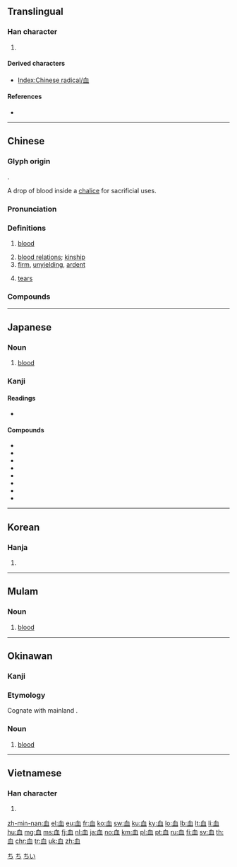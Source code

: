 {{character info/new}}
{{also|皿}}
==Translingual==
{{stroke order|type=animate}}

===Han character===
{{Han char|rn=143|rad=血|as=00|sn=6|four=27100|canj=HBT|ids=⿱丿皿}}
#{{mul-kangxi radical-def}}
====Derived characters====
* [[Index:Chinese radical/血]]

====References====
* {{Han ref|kx=1107.010|dkj=33964|dj=1568.180|hdz=53050.010|uh=8840|ud=34880|bh=A6E5|bd=42725}}

----

==Chinese==
{{zh-forms}}

===Glyph origin===
{{Han etyl}}
{{Han compound|一|皿|t2=container|ls=p}}.

A drop of blood inside a [[chalice]] for sacrificial uses.

===Pronunciation===
{{zh-pron
|m=xiě,xuè,xuě,1nb=standard in Taiwan,1nc=colloquial in Mainland,2nb=standard in Mainland,2nc=variant in Taiwan,2nd=literary,3nb=variant
|m-s=xüe2
|c=hyut3
|g=xyot6
|h=pfs=hiet
|j=xyeh4
|md=háik/hiék
|md_note=háik - colloquial; hiék - literary
|mn=hiat/hoeh/huih
|mn_note=hiat - vernacular, hoeh, huih - literary
|w=4xyq
|x=xie6
|mc=y
|oc=y
|ma=
|ma2=
|cat=n
}}

===Definitions===
{{zh-hanzi}}

# [[blood]]
#: {{zh-x|流血{xiě} 了。|It's bleeding.}}
# [[blood relation]]s; [[kinship]]
# [[firm]], [[unyielding]], [[ardent]]
# {{lb|zh|literary}} [[tear]]s

===Compounds===
{{zh-der|便血|充血|冷血|出血|吐血|咯血|咳血|唼血|啑血|喀血|喋血|嘔血|失血|心血|抽血|捐血|換血|放血|歃血|止血|毛血|氣血|沬血|泣血|活血|流血|浴血|涉血|涼血|淤血|混血|溢血|滴血|瀝血|熱血|瘀血|碧血|精血|經血|膏血|膿血|血債|血刃|血印|血參|血嗣|血型|血塊|血壓|血尿|血崩|血庫|血心|血忱|血性|血戰|血晶|血書|血本|血栓|血案|血毛|血氣|血水|血汗|血汙|血泊|血洗|血海|血液|血淚|血清|血漬|血漿|血球|血痂|血癌|血盆|血祭|血管|血糖|血糞|血紅|血統|血絲|血緣|血肉|血脈|血腥|血色|血花|血荒|血虛|血虧|血衣|血親|血誠|血跡|血路|血量|血食|血餘|補血|貧血|蹀血|輸血|隱血|頸血|飲血|驗血|骨血|鬱血|鮮血|鼻血|一腔熱血|一針見血|七孔流血|丹心碧血|亡血家|人工血液|以血償血|以血洗血|伏尸流血|低血壓|低血糖|免疫血清|內出血|全血輸血|兵不血刃|兵無血刃|冷血動物|凝血因子|凝血現象|凝血障礙|出血筒子|刀刀見血|刀頭舔血|剖肝泣血|動脈輸血|口血未乾|含血噀人|含血噴人|吸血蛭|吸血蟲|吸血鬼|嘔心瀝血|嘔心血|壞血病|外出血|大出血|大換血|屍山血海|微血管|心血來潮|惡性貧血|抗凝血劑|抗毒血清|抗菌血清|抗血清|敗血症|散血草|新血輪|旁系血親|有血性|有血有肉|杜鵑啼血|枕戈泣血|椎心泣血|歃血為盟|歃血為誓|歃血而盟|止血劑|止血帶|止血法|止血點|毛細血管|氣血方剛|氮血症|汗血馬|沒血性|法定血親|泣血捶膺|泣血枕戈|泣血椎心|泣血漣如|泣血稽顙|活血化瘀|流血千里|流血成川|流血成河|流血成渠|流血流汗|流血浮尸|流血漂杵|流血漂鹵|浴血奮戰|混血兒|溫血動物|滅門血案|滿腔熱血|瀝血之仇|瀝血以誓|瀝血叩心|無血戰爭|熬心血|父精母血|狗血噴臉|狗血噴頭|狗血淋頭|疼心泣血|痛心泣血|白血球|白血病|白費心血|皮下出血|皮破血流|碧血丹心|碧血黃花|稽顙泣血|紅血球|腥風血雨|腦充血|腦出血|腦溢血|腦貧血|膿血債|自體輸血|舒筋活血|茹毛飲血|菌血症|蒼蠅見血|螞蝗見血|血不歸經|血債血還|血光之災|血化為碧|血友病|血口噴人|血口子|血吸蟲|血吸蟲病|血壓計|血小板|血循環|血本無歸|血氣之勇|血氣方剛|血氣方壯|血氣方盛|血汗錢|血汙池|血流如注|血流成河|血流成渠|血流漂杵|血海屍山|血海深仇|血液凝固|血液循環|血液檢驗|血淋淋|血清病|血清療法|血滴子|血漿蛋白|血濃於水|血瀝瀝|血盆大口|血盆經|血管操|血管瘤|血管硬化|血紅素|血紅蛋白|血肉之軀|血肉模糊|血肉橫飛|血肉淋漓|血肉相連|血脂肪|血脈賁張|血衚衕|血親家族|血跡斑斑|血雨腥風|補氣止血|見血封喉|貧血病|赤血丹心|赤血鹽|軍不血刃|避火浴血|針針見血|鐵血主義|鐵血宰相|開堂歃血|雞血石|靜脈血|面如噀血|面無血色|頭破血出|頭破血流|頭破血淋|飲血茹毛|高血壓|高血糖症|龍血樹}}

----

==Japanese==
{{ja-kanjitab|ち|yomi=k}}

===Noun===
{{ja-noun|ち}}

# [[blood]]

===Kanji===
{{ja-kanji|grade=3|rs=血00}}

====Readings====
* {{ja-readings|goon=[[けち]] (kechi)|kanon=[[けつ]] (ketsu)|kun=[[ち]] (chi)|nanori=}}

====Compounds====
* {{ja-r|血圧|けつあつ}}
* {{ja-r|血液|けつえき}}
* {{ja-r|血縁|けつえん}}
* {{ja-r|血管|けっかん}}
* {{ja-r|血痕|けっこん}}
* {{ja-r|血色|けっしょく}}
* {{ja-r|輸血|ゆけつ}}
* {{ja-r|出血|しゅっけつ}}

[[Category:Japanese basic words|ち]]
[[Category:ja:Bodily fluids|ち]]

----

==Korean==

===Hanja===
{{ko-hanja|hangeul=혈|eumhun=|rv=hyeol|mr=hyŏl|y=hyel}}

# {{defn|lang=ko|sort=血00}}

----

==Mulam==

===Noun===
{{head|mlm|noun|tr=phɣa:t7}}

# [[blood]]

----

==Okinawan==

===Kanji===
{{head|ryu|kanji|hiragana|ちー|romaji|chii}}

===Etymology===
Cognate with mainland {{cog|ja|血|tr=chi}}.

===Noun===
{{head|ryu|noun|hiragana|ちー|romaji|chii}}

# [[blood]]

[[Category:ryu:Bodily fluids|ちい]]

----

==Vietnamese==

===Han character===
{{vi-hantu|[[huyết]], [[hoét]], [[tiết]]|rs=血00}}

# {{defn|lang=vi|sort=血00}}

[[Category:CJKV radicals| ]]

[[zh-min-nan:血]]
[[el:血]]
[[eu:血]]
[[fr:血]]
[[ko:血]]
[[sw:血]]
[[ku:血]]
[[ky:血]]
[[lo:血]]
[[lb:血]]
[[lt:血]]
[[li:血]]
[[hu:血]]
[[mg:血]]
[[ms:血]]
[[fj:血]]
[[nl:血]]
[[ja:血]]
[[no:血]]
[[km:血]]
[[pl:血]]
[[pt:血]]
[[ru:血]]
[[fi:血]]
[[sv:血]]
[[th:血]]
[[chr:血]]
[[tr:血]]
[[uk:血]]
[[zh:血]]